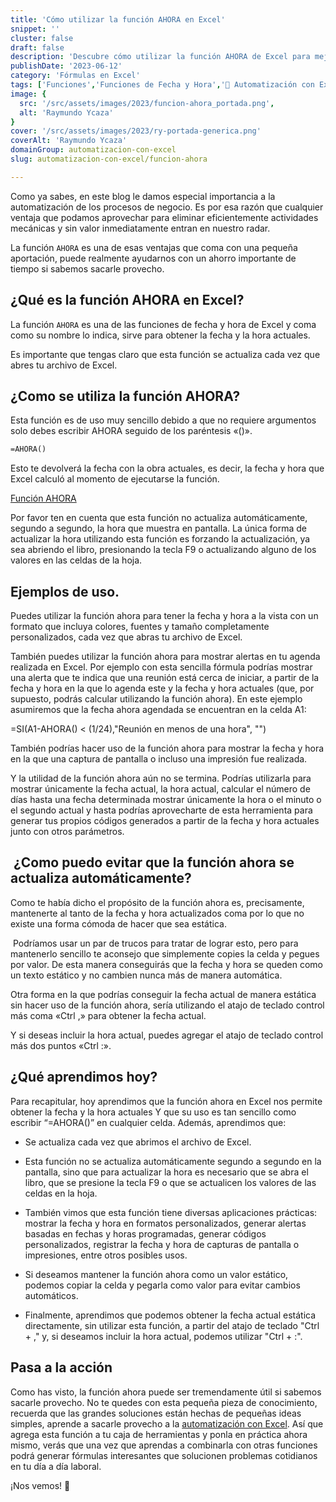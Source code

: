 ```yaml
---
title: 'Cómo utilizar la función AHORA en Excel'
snippet: ''
cluster: false
draft: false 
description: 'Descubre cómo utilizar la función AHORA de Excel para mejorar la eficiencia y la productividad de tu negocio.'
publishDate: '2023-06-12'
category: 'Fórmulas en Excel'
tags: ['Funciones','Funciones de Fecha y Hora','🤖 Automatización con Excel']
image: {
  src: '/src/assets/images/2023/funcion-ahora_portada.png',
  alt: 'Raymundo Ycaza'
}
cover: '/src/assets/images/2023/ry-portada-generica.png'
coverAlt: 'Raymundo Ycaza'
domainGroup: automatizacion-con-excel
slug: automatizacion-con-excel/funcion-ahora

---
```



Como ya sabes, en este blog le damos especial importancia a la automatización de los procesos de negocio. Es por esa razón que cualquier ventaja que podamos aprovechar para eliminar eficientemente actividades mecánicas y sin valor inmediatamente entran en nuestro radar.

La función `AHORA` es una de esas ventajas que coma con una pequeña aportación, puede realmente ayudarnos con un ahorro importante de tiempo si sabemos sacarle provecho.

## ¿Qué es la función AHORA en Excel?

La función `AHORA` es una de las funciones de fecha y hora de Excel y coma como su nombre lo indica, sirve para obtener la fecha y la hora actuales.

Es importante que tengas claro que esta función se actualiza cada vez que abres tu archivo de Excel.

## ¿Como se utiliza la función AHORA?

Esta función es de uso muy sencillo debido a que no requiere argumentos solo debes escribir AHORA seguido de los paréntesis «()».

```vb
=AHORA()
```

Esto te devolverá la fecha con la obra actuales, es decir, la fecha y hora que Excel calculó al momento de ejecutarse la función.

[Función AHORA](/src/assets/images/2023/image.png)

Por favor ten en cuenta que esta función no actualiza automáticamente, segundo a segundo, la hora que muestra en pantalla. La única forma de actualizar la hora utilizando esta función es forzando la actualización, ya sea abriendo el libro, presionando la tecla F9 o actualizando alguno de los valores en las celdas de la hoja.

## Ejemplos de uso.

Puedes utilizar la función ahora para tener la fecha y hora a la vista con un formato que incluya colores, fuentes y tamaño completamente personalizados, cada vez que abras tu archivo de Excel.

También puedes utilizar la función ahora para mostrar alertas en tu agenda realizada en Excel. Por ejemplo con esta sencilla fórmula podrías mostrar una alerta que te indica que una reunión está cerca de iniciar, a partir de la fecha y hora en la que lo agenda este y la fecha y hora actuales (que, por supuesto, podrás calcular utilizando la función ahora). En este ejemplo asumiremos que la fecha ahora agendada se encuentran en la celda A1:

=SI(A1-AHORA() < (1/24),"Reunión en menos de una hora", "")

También podrías hacer uso de la función ahora para mostrar la fecha y hora en la que una captura de pantalla o incluso una impresión fue realizada.

Y la utilidad de la función ahora aún no se termina. Podrías utilizarla para mostrar únicamente la fecha actual, la hora actual, calcular el número de días hasta una fecha determinada mostrar únicamente la hora o el minuto o el segundo actual y hasta podrías aprovecharte de esta herramienta para generar tus propios códigos generados a partir de la fecha y hora actuales junto con otros parámetros.

##  ¿Como puedo evitar que la función ahora se actualiza automáticamente?

Como te había dicho el propósito de la función ahora es, precisamente, mantenerte al tanto de la fecha y hora actualizados coma por lo que no existe una forma cómoda de hacer que sea estática.

 Podríamos usar un par de trucos para tratar de lograr esto, pero para mantenerlo sencillo te aconsejo que simplemente copies la celda y pegues por valor. De esta manera conseguirás que la fecha y hora se queden como un texto estático y no cambien nunca más de manera automática.

Otra forma en la que podrías conseguir la fecha actual de manera estática sin hacer uso de la función ahora, sería utilizando el atajo de teclado control más coma «Ctrl ,» para obtener la fecha actual.

Y si deseas incluir la hora actual, puedes agregar el atajo de teclado control más dos puntos «Ctrl :».

## ¿Qué aprendimos hoy?

Para recapitular, hoy aprendimos que la función ahora en Excel nos permite obtener la fecha y la hora actuales Y que su uso es tan sencillo como escribir “=AHORA()” en cualquier celda. Además, aprendimos que:

- Se actualiza cada vez que abrimos el archivo de Excel.

- Esta función no se actualiza automáticamente segundo a segundo en la pantalla, sino que para actualizar la hora es necesario que se abra el libro, que se presione la tecla F9 o que se actualicen los valores de las celdas en la hoja.

- También vimos que esta función tiene diversas aplicaciones prácticas: mostrar la fecha y hora en formatos personalizados, generar alertas basadas en fechas y horas programadas, generar códigos personalizados, registrar la fecha y hora de capturas de pantalla o impresiones, entre otros posibles usos.

- Si deseamos mantener la función ahora como un valor estático, podemos copiar la celda y pegarla como valor para evitar cambios automáticos.

- Finalmente, aprendimos que podemos obtener la fecha actual estática directamente, sin utilizar esta función, a partir del atajo de teclado "Ctrl + ," y, si deseamos incluir la hora actual, podemos utilizar "Ctrl + :".

## Pasa a la acción

Como has visto, la función ahora puede ser tremendamente útil si sabemos sacarle provecho. No te quedes con esta pequeña pieza de conocimiento, recuerda que las grandes soluciones están hechas de pequeñas ideas simples, aprende a sacarle provecho a la [automatización con Excel](https://raymundoycaza.com/automatizacion-productividad-con-excel/9614/). Así que agrega esta función a tu caja de herramientas y ponla en práctica ahora mismo, verás que una vez que aprendas a combinarla con otras funciones podrá generar fórmulas interesantes que solucionen problemas cotidianos en tu día a día laboral.

¡Nos vemos! 🐌

